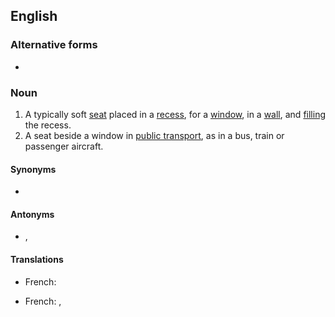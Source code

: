 {{also|window-seat}}

==English==

===Alternative forms===
* {{l|en|window-seat}}

===Noun===
{{en-noun}}

# A typically soft [[seat]] placed in a [[recess]], for a [[window]], in a [[wall]], and [[fill]]ing the recess.
# A seat beside a window in [[public transport]], as in a bus, train or passenger aircraft.

====Synonyms====
* {{sense|seat beside a window}} {{l|en|window}}

====Antonyms====
* {{sense|seat beside a window}} {{l|en|aisle seat}}, {{l|en|aisle}}

====Translations====
{{trans-top|Seat in a recess with a window}}
* French: {{t+|fr|coussiège|m}}
{{trans-mid}}
{{trans-bottom}}
{{trans-top|Seat beside a window}}
* French: {{t+|fr|côté fenêtre}}, {{t+|fr|fenêtre}}
{{trans-mid}}
{{trans-bottom}}